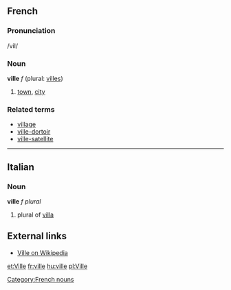 ==French==
===Pronunciation===
/vil/
===Noun===
[[Category:French nouns]]
'''ville''' ''f'' (plural: [[villes]])

# [[town]], [[city]]

===Related terms===
*[[village]]
*[[ville-dortoir]]
*[[ville-satellite]]

----

==Italian==
===Noun===
'''ville''' ''f plural''

# plural of [[villa]]
==External links==
*[http://en.wikipedia.org/wiki/Ville Ville on Wikipedia]

[[et:Ville]]
[[fr:ville]]
[[hu:ville]]
[[pl:Ville]]
